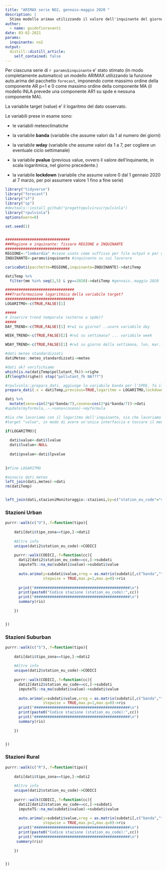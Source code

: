 ```yaml
---
title: "ARIMAX serie NO2, gennaio-maggio 2020 "
description: |
  Stima modello arimax utilizzando il valore dell'inquinante del giorno precedente.
author:
  - name: guidofioravanti
date: 03-02-2021
params:
  inquinante: no2
output:
  distill::distill_article:
    self_contained: false
---
```


Per ciascuna serie di `r params$inquinante`  e' stato stimato (in modo completamente automatico) un modello ARIMAX utilizzando la funzione auto.arima del pacchetto `forecast`, imponendo come massimo ordine della componente AR p=1 e 0 come massimo ordine della componente MA (il modello INLA prevede una componente AR1 su spde e nessuna componente MA).

La variabile target (value) e' il logaritmo del dato osservato.

Le variabili prese in esame sono:

- le variabili meteoclimatiche

- la variabile **banda** (variabile che assume valori da 1 al numero dei giorni)

- la variabile **wday** (variabile che assume valori da 1 a 7, per cogliere un eventuale ciclo settimanale)

- la variabile **pvalue** (previous value, ovvero il valore dell'inquinante, in scala logaritmica, nel giorno precedente.)

- la variabile **lockdown** (variabile che assume valore 0 dal 1 gennaio 2020 al 7 marzo, per poi assumere valore 1 fino a fine serie)

```r
library("tidyverse")
library("forecast")
library("sf")
library("sp")
#devtools::install_github("progettopulvirus/rpulvinla")
library("rpulvinla")
options(warn=0)

set.seed(1)


#############################
###Regione e inquinante: fissare REGIONE e INQUINANTE
#############################
REGIONE<-"lombardia" #viene usato come suffisso per file output e per disegnare la regione nella mesh (solo disegnare, non per costruire la mesh)
INQUINANTE<-params$inquinante #inquinante su cui lavorare 

caricaDati(pacchetto=REGIONE,inquinante=INQUINANTE)->datiTemp

datiTemp %>% 
  filter(mm %in% seq(1,5) & yy==2020)->datiTemp #gennaio..maggio 2020 

###############################
###Trasformazione logaritmica della variabile target?
###############################
LOGARITMO<-c(TRUE,FALSE)[1] 

#####
# Inserire trend temporale (esterno a spde)?
#####
DAY_TREND<-c(TRUE,FALSE)[1] #rw1 su giorno? ..usare variabile day

WEEK_TREND<-c(TRUE,FALSE)[2] #rw1 su settimana? ... variabile week

WDAY_TREND<-c(TRUE,FALSE)[1] #rw1 su giorno della settimana, lun, mar..dom? ... variabile wday  

#dati meteo standardizzati
datiMeteo::meteo_standardizzati->meteo

#dati ok? verifichiamo
which(is.na(datiTemp$pollutant_fk))->righe
if(length(righe)) stop("pollutant_fk NA???")

#rpulvinla::prepara_dati, aggiunge la variabile banda per l'SPDE, fa il logaritmo della variabile value (l'inquinante) e aggiunge la variabile lockdown
prepara_dati(.x = datiTemp,previous=TRUE,logaritmo = LOGARITMO,lockdown = TRUE,wday=WDAY_TREND,day=DAY_TREND,week=WEEK_TREND)->dati

dati %>%
  mutate(seno=sin(2*pi*banda/7),coseno=cos(2*pi*banda/7))->dati
#update(myformula,.~.+seno+coseno)->myformula

#Sia che lavoriamo con il logaritmo dell'inquinante, sia che lavoriamo con la variabile originale, nella creazione dello stack chiamiamo la variabile
#target "value", in modo di avere un'unica interfaccia e toccare il meno possibile il codice

if(LOGARITMO){
  
  dati$value<-dati$lvalue
  dati$lvalue<-NULL
  
  dati$pvalue<-dati$lpvalue
  
  
}#fine LOGARITMO  
```

```r
#associo dati meteo
left_join(dati,meteo)->dati
rm(datiTemp)


left_join(dati,stazioniMonitoraggio::stazioni,by=c("station_eu_code"="station_eu_code"))->dati
```

### Stazioni Urban

```r
purrr::walk(c("U"),.f=function(tipo){
  
    dati[dati$tipo_zona==tipo,]->dati2  
    
    #Altre info
    unique(dati2$station_eu_code)->CODICI
    
    purrr::walk(CODICI,.f=function(cc){
      dati2[dati2$station_eu_code==cc,]->subdati
      imputeTS::na_ma(subdati$value)->subdati$value
    
      auto.arima(y=subdati$value,xreg = as.matrix(subdati[,c("banda","t2m","sp","pblmax","pblmin","wdir","wspeed","tp","ptp","pvalue","lockdown")]),
                 stepwise = TRUE,max.p=1,max.q=0)->ris
      
      print("###########################################\n")
      print(paste0("Codice stazione (station_eu_code):",cc))
      print("###########################################\n")      
      summary(ris)
      
    })


})
```


### Stazioni Suburban

```r
purrr::walk(c("S"),.f=function(tipo){
  
    dati[dati$tipo_zona==tipo,]->dati2  
    
    #Altre info
    unique(dati2$station_eu_code)->CODICI
    
    purrr::walk(CODICI,.f=function(cc){
      dati2[dati2$station_eu_code==cc,]->subdati
      imputeTS::na_ma(subdati$value)->subdati$value
    
      auto.arima(y=subdati$value,xreg = as.matrix(subdati[,c("banda","t2m","sp","pblmax","pblmin","wdir","wspeed","tp","ptp","pvalue","lockdown")]),
                 stepwise = TRUE,max.p=1,max.q=0)->ris
      print("###########################################\n")
      print(paste0("Codice stazione (station_eu_code):",cc))
      print("###########################################\n")  
      summary(ris)
      
    })


})
```

### Stazioni Rural

```r
purrr::walk(c("R"),.f=function(tipo){
  
    dati[dati$tipo_zona==tipo,]->dati2  
    
    #Altre info
    unique(dati2$station_eu_code)->CODICI
    
    purrr::walk(CODICI,.f=function(cc){
      dati2[dati2$station_eu_code==cc,]->subdati
      imputeTS::na_ma(subdati$value)->subdati$value
    
      auto.arima(y=subdati$value,xreg = as.matrix(subdati[,c("banda","t2m","sp","pblmax","pblmin","wdir","wspeed","tp","ptp","pvalue","lockdown")]),
                 stepwise = TRUE,max.p=1,max.q=0)->ris
      print("###########################################\n")
      print(paste0("Codice stazione (station_eu_code):",cc))
      print("###########################################\n")  
     summary(ris)
      
    })


})
```